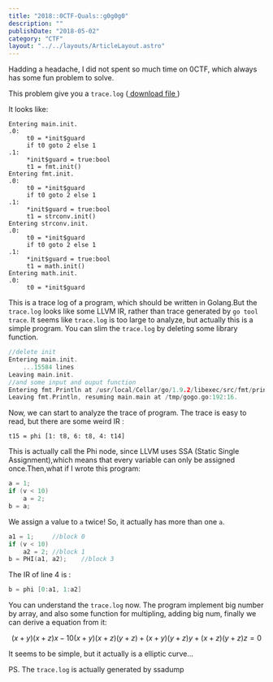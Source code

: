```yaml
---
title: "2018::0CTF-Quals::g0g0g0"
description: ""
publishDate: "2018-05-02"
category: "CTF"
layout: "../../layouts/ArticleLayout.astro"
---
```


Hadding a headache, I did not spent so much time on 0CTF, which always has some fun problem to solve.

This problem give you a `trace.log` (<a href="/files/g0g0g0.tar.gz"> download file </a>)

It looks like:

```
Entering main.init.
.0:
	 t0 = *init$guard
	 if t0 goto 2 else 1
.1:
	 *init$guard = true:bool
	 t1 = fmt.init()
Entering fmt.init.
.0:
	 t0 = *init$guard
	 if t0 goto 2 else 1
.1:
	 *init$guard = true:bool
	 t1 = strconv.init()
Entering strconv.init.
.0:
	 t0 = *init$guard
	 if t0 goto 2 else 1
.1:
	 *init$guard = true:bool
	 t1 = math.init()
Entering math.init.
.0:
	 t0 = *init$guard
```

This is a trace log of a program, which should be written in Golang.But the `trace.log` looks like some LLVM IR, rather than trace generated by `go tool trace`. It seems like `trace.log` is too large to analyze, but actually this is a simple program. You can slim the `trace.log` by deleting some library function.

```c
//delete init
Entering main.init.
    ...15584 lines
Leaving main.init.
//and some input and ouput function
Entering fmt.Println at /usr/local/Cellar/go/1.9.2/libexec/src/fmt/print.go:256:6.
Leaving fmt.Println, resuming main.main at /tmp/gogo.go:192:16.
```
Now, we can start to analyze the trace of program.
The trace is easy to read, but there are some weird IR :
```
t15 = phi [1: t8, 6: t8, 4: t14]
```
This is actually call the Phi node, since LLVM uses SSA (Static Single Assignment),which means that every variable can only be assigned once.Then,what if I wrote this program:
```c
a = 1;
if (v < 10)
    a = 2;
b = a;
```
We assign a value to `a` twice!
So, it actually has more than one `a`.
```c
a1 = 1;     //block 0
if (v < 10)
    a2 = 2; //block 1
b = PHI(a1, a2);    //block 3
```
The IR of line 4 is :
```c
b = phi [0:a1, 1:a2]
```
You can understand the `trace.log` now.
The program implement big number by array, and also some function for multipling, adding big num, finally we can derive a equation from it:

$$(x+y)(x+z)x−10(x+y)(x+z)(y+z)+(x+y)(y+z)y+(x+z)(y+z)z=0$$

It seems to be simple, but it actually is a elliptic curve...

PS. The `trace.log` is actually generated by ssadump
